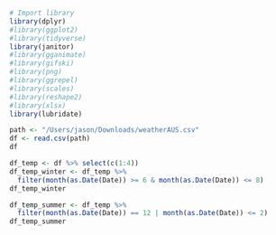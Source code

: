 ```r
# Import library
library(dplyr)
#library(ggplot2)
#library(tidyverse)
library(janitor)
#library(gganimate)
#library(gifski)
#library(png)
#library(ggrepel)
#library(scales)
#library(reshape2)
#library(xlsx)
library(lubridate)
```

```r
path <- "/Users/jason/Downloads/weatherAUS.csv"
df <- read.csv(path)
df
```


```r
df_temp <- df %>% select(c(1:4))
df_temp_winter <- df_temp %>% 
  filter(month(as.Date(Date)) >= 6 & month(as.Date(Date)) <= 8)
df_temp_winter

df_temp_summer <- df_temp %>% 
  filter(month(as.Date(Date)) == 12 | month(as.Date(Date)) <= 2)
df_temp_summer
```










